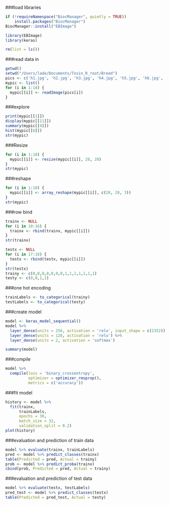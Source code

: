 

###load libraries

```r
if (!requireNamespace("BiocManager", quietly = TRUE))
    install.packages("BiocManager")
BiocManager::install("EBImage")

library(EBImage)
library(keras)
```



```r
rm(list = ls())
```


###read data in
```r
getwd()
setwd("/Users/lade/Documents/Tosin_R_root/Breed")
pics <- c('h1.jpg', 'h2.jpg', 'h3.jpg', 'h4.jpg', 'h5.jpg', 'h6.jpg', 'h7.jpg', 'h8.jpg', 'h9.jpg', 'r1.jpg', 'r2.jpg', 'r3.jpg', 'r4.jpg', 'r5.jpg', 'r6.jpg', 'r7.jpg', 'r8.jpg', 'r9.jpg')
mypic <- list()
for (i in 1:18) {
  mypic[[i]] <- readImage(pics[i])
}
```


###explore
```r
print(mypic[[1]])
display(mypic[[11]])
summary(mypic[[4]])
hist(mypic[[6]])
str(mypic)
```


###Resize
```r
for (i in 1:18) {
  mypic[[i]] <- resize(mypic[[i]], 28, 28)
}
str(mypic)
```


###reshape
```r
for (i in 1:18) {
  mypic[[i]] <- array_reshape(mypic[[i]], c(28, 28, 3))
}
str(mypic)
```


###row bind
```r
trainx <- NULL
for (i in 10:16) {
  trainx <- rbind(trainx, mypic[[i]])
}
str(trainx)

testx <- NULL
for (i in 17:18) {
  testx <- rbind(testx, mypic[[i]])
}
str(testx)
trainy <- c(0,0,0,0,0,0,0,1,1,1,1,1,1,1)
testy <- c(0,0,1,1)
```


###one hot encoding
```r
trainLabels <- to_categorical(trainy)
testLabels <- to_categorical(testy)
```


###create model
```r
model <- keras_model_sequential()
model %>%
  layer_dense(units = 256, activation = 'relu', input_shape = c(2352)) %>%
  layer_dense(units = 128, activation = 'relu') %>% 
  layer_dense(units = 2, activation = 'softmax')

summary(model)
```


###compile
```r
model %>% 
  compile(loss = 'binary_crossentropy',
          optimizer = optimizer_rmsprop(),
          metrics = c('accuracy'))
```


###fit model
```r
history <- model %>% 
  fit(trainx,
      trainLabels,
      epochs = 30,
      batch_size = 32,
      validation_split = 0.2)
plot(history)
```


###evaluation and prediction of train data
```r
model %>% evaluate(trainx, trainLabels)
pred <- model %>% predict_classes(trainx)
table(Predicted = pred, Actual = trainy)
prob <- model %>% predict_proba(trainx)
cbind(prob, Predicted = pred, Actual = trainy)
```


###evaluation and prediction of test data
```r
model %>% evaluate(testx, testLabels)
pred_test <- model %>% predict_classes(testx)
table(Predicted = pred_test, Actual = testy)
```



```r

```



```r

```



```r

```



```r

```